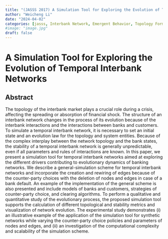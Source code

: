```yaml
---
title: "(JASSS 2017) A Simulation Tool for Exploring the Evolution of Temporal Interbank Networks "
author: "Weicheng Li"
date: "2024-04-02"
categories: [jasss, Interbank Network, Emergent Behavior, Topology Formation, Temporal Network, Complex System, Simulation Tool]
#image: "image.jpg"
draft: false
---
```


# A Simulation Tool for Exploring the Evolution of Temporal Interbank Networks 

## Abstract

The topology of the interbank market plays a crucial role during a crisis, affecting the spreading or absorption of financial shock. The structure of an interbank network changes in the process of its evolution because of the interbank interactions and the interactions between banks and customers. To simulate a temporal interbank network, it is necessary to set an initial state and an evolution law for the topology and system entities. Because of the complex interplay between the network topology and the bank states, the stability of a temporal interbank network is generally unpredictable, even if all parameters and rules of interactions are known. In this paper, we present a simulation tool for temporal interbank networks aimed at exploring the different drivers contributing to evolutionary dynamics of banking networks. We describe a general-simulation scheme for temporal interbank networks and incorporate the creation and rewiring of edges because of the counter-party choices with the deletion of nodes and edges in case of a bank default. An example of the implementation of the general scheme is also presented and include models of banks and customers, strategies of counter-party choice, and clearing algorithms. To perform a qualitative and quantitative study of the evolutionary process, the proposed simulation tool supports the calculation of different topological and stability metrics and visualization of network evolution. The experimental study demonstrates (i) an illustrative example of the application of the simulation tool for synthetic networks while varying the counter-party choice policies and parameters of nodes and edges, and (ii) an investigation of the computational complexity and scalability of the simulation scheme.
